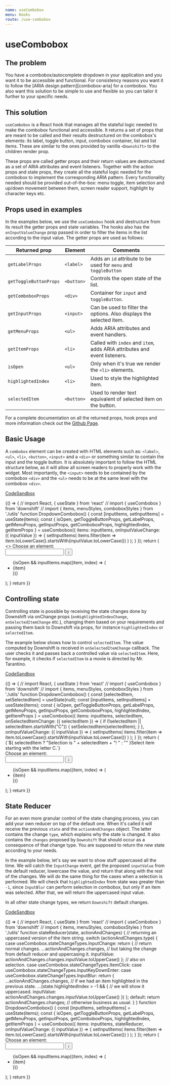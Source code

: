 ```yaml
---
name: useCombobox
menu: Hooks
route: /use-combobox
---
```



# useCombobox

## The problem

You have a combobox/autocomplete dropdown in your application and you want it to
be accessible and functional. For consistency reasons you want it to follow the
[ARIA design pattern][combobox-aria] for a combobox. You also want this solution
to be simple to use and flexible so you can tailor it further to your specific
needs.

## This solution

`useCombobox` is a React hook that manages all the stateful logic needed to make
the combobox functional and accessible. It returns a set of props that are meant
to be called and their results destructured on the combobox's elements: its
label, toggle button, input, combobox container, list and list items. These are
similar to the ones provided by vanilla `<Downshift>` to the children render
prop.

These props are called getter props and their return values are destructured as
a set of ARIA attributes and event listeners. Together with the action props and
state props, they create all the stateful logic needed for the combobox to
implement the corresponding ARIA pattern. Every functionality needed should be
provided out-of-the-box: menu toggle, item selection and up/down movement
between them, screen reader support, highlight by character keys etc.

## Props used in examples

In the examples below, we use the `useCombobox` hook and destructure from its
result the getter props and state variables. The hooks also has the
`onInputValueChange` prop passed in order to filter the items in the list
according to the input value. The getter props are used as follows:

| Returned prop          | Element    | Comments                                                                  |
| ---------------------- | ---------- | ------------------------------------------------------------------------- |
| `getLabelProps`        | `<label>`  | Adds an `id` attribute to be used for `menu` and `toggleButton`           |
| `getToggleButtonProps` | `<button>` | Controls the open state of the list.                                      |
| `getComboboxProps`     | `<div>`    | Container for `input` and `toggleButton`.                                 |
| `getInputProps`        | `<input>`  | Can be used to filter the options. Also displays the selected item.       |
| `getMenuProps`         | `<ul>`     | Adds ARIA attributes and event handlers.                                  |
| `getItemProps`         | `<li>`     | Called with `index` and `item`, adds ARIA attributes and event listeners. |
| `isOpen`               | `<ul>`     | Only when it's true we render the `<li>` elements.                        |
| `highlightedIndex`     | `<li>`     | Used to style the highlighted item.                                       |
| `selectedItem`         | `<button>` | Used to render text equivalent of selected item on the button.            |

For a complete documentation on all the returned props, hook props and more
information check out the
[Github Page](https://github.com/downshift-js/downshift/tree/master/src/hooks/useCombobox).

## Basic Usage

A `combobox` element can be created with HTML elements such as: `<label>`,
`<ul>`, `<li>`, `<button>`, `<input>` and a `<div>` or something similar to
contain the input and the toggle button. It is absolutely important to follow
the HTML structure below, as it will allow all screen readers to properly work
with the widget. Most importantly, the `<input>` needs to be contained by the
combobox `<div>` and the `<ul>` needs to be at the same level with the combobox
`<div>`.

[CodeSandbox](https://codesandbox.io/s/usecombobox-usage-evufg)

<Playground>
  {() => {
    // import React, { useState } from 'react'
    // import { useCombobox } from 'downshift'
    // import { items, menuStyles, comboboxStyles } from './utils'
    function DropdownCombobox() {
      const [inputItems, setInputItems] = useState(items);
      const {
        isOpen,
        getToggleButtonProps,
        getLabelProps,
        getMenuProps,
        getInputProps,
        getComboboxProps,
        highlightedIndex,
        getItemProps
      } = useCombobox({
        items: inputItems,
        onInputValueChange: ({ inputValue }) => {
          setInputItems(
            items.filter(item =>
              item.toLowerCase().startsWith(inputValue.toLowerCase())
            )
          );
        }
      });
      return (
        <>
          <label {...getLabelProps()}>Choose an element:</label>
          <div style={comboboxStyles} {...getComboboxProps()}>
            <input {...getInputProps()} />
            <button {...getToggleButtonProps()} aria-label="toggle menu">
              &#8595;
            </button>
          </div>
          <ul {...getMenuProps()} style={menuStyles}>
            {isOpen &&
              inputItems.map((item, index) => (
                <li
                  style={
                    highlightedIndex === index ? { backgroundColor: "#bde4ff" } : {}
                  }
                  key={`${item}${index}`}
                  {...getItemProps({ item, index })}
                >
                  {item}
                </li>
              ))}
          </ul>
        </>
      );
    }
    return <DropdownCombobox />
}}

</Playground>

## Controlling state

Controlling state is possible by receiving the state changes done by Downshift
via onChange props (`onHighlightedIndexChange`, `onSelectedItemChange` etc.),
changing them based on your requirements and passing them back to Downshift via
props, for instance `highlightedIndex` or `selectedItem`.

The example below shows how to control `selectedItem`. The value computed by
Downshift is received in `onSelectedItemChange` callback. The user checks it and
passes back a controlled value via `selectedItem`. Here, for example, it checks
if `selectedItem` is a movie is directed by Mr. Tarantino.

[CodeSandbox](https://codesandbox.io/s/usecombobox-variations-controlling-state-wfr1j)

<Playground>
  {() => {
    // import React, { useState } from 'react'
    // import { useCombobox } from 'downshift'
    // import { items, menuStyles, comboboxStyles } from './utils'
    function DropdownCombobox() {
      const [selectedItem, setSelectedItem] = useState(null);
      const [inputItems, setInputItems] = useState(items);
      const {
        isOpen,
        getToggleButtonProps,
        getLabelProps,
        getMenuProps,
        getInputProps,
        getComboboxProps,
        highlightedIndex,
        getItemProps
      } = useCombobox({
        items: inputItems,
        selectedItem,
        onSelectedItemChange: ({ selectedItem }) => {
          if (!selectedItem || selectedItem.startsWith("C")) {
            setSelectedItem(selectedItem);
          }
        },
        onInputValueChange: ({ inputValue }) => {
          setInputItems(
            items.filter(item =>
              item.toLowerCase().startsWith(inputValue.toLowerCase())
            )
          );
        }
      });
      return (
        <React.Fragment>
          <div>{`${
            selectedItem ? "Selection is " + selectedItem + "! " : ""
          }Select item starting with the letter C.`}</div>
          <label {...getLabelProps()}>Choose an element:</label>
          <div style={comboboxStyles} {...getComboboxProps()}>
            <input {...getInputProps()} />
            <button {...getToggleButtonProps()} aria-label={"toggle menu"}>
              &#8595;
            </button>
          </div>
          <ul {...getMenuProps()} style={menuStyles}>
            {isOpen &&
              inputItems.map((item, index) => (
                <li
                  style={
                    highlightedIndex === index ? { backgroundColor: "#bde4ff" } : {}
                  }
                  key={`${item}${index}`}
                  {...getItemProps({ item, index })}
                >
                  {item}
                </li>
              ))}
          </ul>
        </React.Fragment>
      );
    }
    return <DropdownCombobox />
  }}
</Playground>

## State Reducer

For an even more granular control of the state changing process, you can add
your own reducer on top of the default one. When it's called it will receive the
previous `state` and the `actionAndChanges` object. The latter contains the
change `type`, which explains why the state is changed. It also contains the
`changes` proposed by `Downshift` that should occur as a consequence of that
change type. You are supposed to return the new state according to your needs.

In the example below, let's say we want to show stuff uppercased all the time.
We will catch the `InputChange` event, get the proposed `inputValue` from the
default reducer, lowercase the value, and return that along with the rest of the
changes. We will do the same thing for the cases when a selection is performed.
We will check that `highlightedIndex` from state was greater than `-1`, since
`InputBlur` can perform selection in combobox, but only if an item was selected.
After that, we will return the uppercased input value.

In all other state change types, we return `Downshift` default changes.

[CodeSandbox](https://codesandbox.io/s/usecombobox-variations-state-reducer-x7feb)

<Playground>
  {() => {
    // import React, { useState } from 'react'
    // import { useCombobox } from 'downshift'
    // import { items, menuStyles, comboboxStyles } from './utils'
    function stateReducer(state, actionAndChanges) {
      // returning an uppercased version of the item string.
      switch (actionAndChanges.type) {
        case useCombobox.stateChangeTypes.InputChange:
          return {
            // return normal changes.
            ...actionAndChanges.changes,
            // but taking the change from default reducer and uppercasing it.
            inputValue: actionAndChanges.changes.inputValue.toUpperCase()
          };
        // also on selection.
        case useCombobox.stateChangeTypes.ItemClick:
        case useCombobox.stateChangeTypes.InputKeyDownEnter:
        case useCombobox.stateChangeTypes.InputBlur:
          return {
            ...actionAndChanges.changes,
            // if we had an item highlighted in the previous state.
            ...(state.highlightedIndex > -1 && {
              // we will show it uppercased.
              inputValue: actionAndChanges.changes.inputValue.toUpperCase()
            })
          };
        default:
          return actionAndChanges.changes; // otherwise business as usual.
      }
    }
    function DropdownCombobox() {
      const [inputItems, setInputItems] = useState(items);
      const {
        isOpen,
        getToggleButtonProps,
        getLabelProps,
        getMenuProps,
        getInputProps,
        getComboboxProps,
        highlightedIndex,
        getItemProps
      } = useCombobox({
        items: inputItems,
        stateReducer,
        onInputValueChange: ({ inputValue }) => {
          setInputItems(
            items.filter(item =>
              item.toLowerCase().startsWith(inputValue.toLowerCase())
            )
          );
        }
      });
      return (
        <React.Fragment>
          <label {...getLabelProps()}>Choose an element:</label>
          <div style={comboboxStyles} {...getComboboxProps()}>
            <input {...getInputProps()} />
            <button {...getToggleButtonProps()} aria-label="toggle menu">
              &#8595;
            </button>
          </div>
          <ul {...getMenuProps()} style={menuStyles}>
            {isOpen &&
              inputItems.map((item, index) => (
                <li
                  style={
                    highlightedIndex === index ? { backgroundColor: "#bde4ff" } : {}
                  }
                  key={`${item}${index}`}
                  {...getItemProps({ item, index })}
                >
                  {item}
                </li>
              ))}
          </ul>
        </React.Fragment>
      );
    }
    return <DropdownCombobox />
  }}
</Playground>
